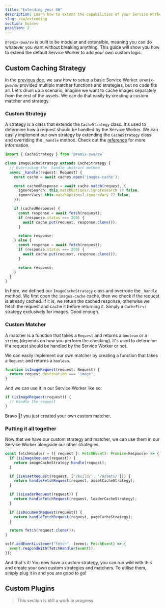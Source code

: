 ```yaml
---
title: "Extending your SW"
description: Learn how to extend the capabilities of your Service Worker and Remix PWA with this guide.
slug: /sw/extending
section: Guides
position: 2
---
```


`@remix-pwa/sw` is built to be modular and extensible, meaning you can do whatever you want without breaking anything. This guide will show you how to extend the default Service Worker to add your own custom logic.

## Custom Caching Strategy 

In the [previous doc](/sw/basic-setup), we saw how to setup a basic Service Worker. `@remix-pwa/sw` provided multiple matcher functions and strategies, but no code fits all. 
Let's drum up a scenario, imagine we want to cache images separately from the rest of the assets. We can do that easily by creating a custom matcher and strategy.

### Custom Strategy

A strategy is a class that extends the `CacheStrategy` class. It's used to determine how a request should be handled by the Service Worker.
We can easily implement our own strategy by extending the `CacheStrategy` class and overriding the `_handle` method. Check out the [reference](/sw/cache-strategy) for more information.

```ts 
import { CacheStrategy } from '@remix-pwa/sw`

class ImageCacheStrategy extends CacheStrategy {
  // Overriding the _handle abstract method
  async _handle(request: Request) {
    const cache = await caches.open('images-cache');

    const cachedResponse = await cache.match(request, {
      ignoreSearch: this.matchOptions?.ignoreSearch ?? false,
      ignoreVary: this.matchOptions?.ignoreVary ?? false,
    });

    if (cachedResponse) {
      const response = await fetch(request);
      if (response.status === 200) {
        await cache.put(request, response.clone());
      }

      return response;
    } else {
      const response = await fetch(request);
      if (response.status === 200) {
        await cache.put(request, response.clone());
      }

      return response;
    }
  }
}
```

In here, we defined our `ImageCacheStrategy` class and overrode the `_handle` method. We first open the `images-cache` cache, then we check if the request is already cached. 
If it is, we return the cached response, otherwise we fetch the request and cache it before returning it. Simply a `CacheFirst` strategy exclusively for images. Good enough.

### Custom Matcher

A matcher is a function that takes a `Request` and returns a `boolean` or a `string` (depends on how you perform the checking). 
It's used to determine if a request should be handled by the Service Worker or not. 

We can easily implement our own matcher by creating a function that takes a `Request` and returns a `boolean`.

```ts
function isImageRequest(request: Request) {
  return request.destination === 'image';
}
```

And we can use it in our Service Worker like so:

```ts
if (isImageRequest(request)) {
  // Handle the request
}
```

Bravo 👏! you just created your own custom matcher.

### Putting it all together

Now that we have our custom strategy and matcher, we can use them in our Service Worker alongside our other strategies. 

```ts
const fetchHandler = ({ request }: FetchEvent): Promise<Response> => {
  if (isImageRequest(request)) {
    return imageCacheStrategy.handle(request);
  }

  if (isAssetRequest(request, ['/build/', '/assets/'])) {
    return handleFetchRequest(request, assetCacheStrategy);
  }

  if (isLoaderRequest(request)) {
    return handleFetchRequest(request, loaderCacheStrategy);
  }

  if (isDocumentRequest(request)) {
    return handleFetchRequest(request, pageCacheStrategy);
  }

  return fetch(request.clone());
}

self.addEventListener("fetch", (event: FetchEvent) => {
  event.respondWith(fetchHandler(event));
});
```

And that's it! You now have a custom strategy, you can run wild with this and create your own custom strategies and matchers. To utilise them, simply plug it in and you are good to go!

## Custom Plugins 

> This section is still a work in progress

